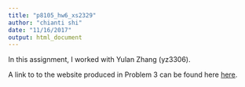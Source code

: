 ```yaml
---
title: "p8105_hw6_xs2329"
author: "chianti shi"
date: "11/16/2017"
output: html_document
---
```


In this assignment, I worked with Yulan Zhang (yz3306). 

A link to to the website produced in Problem 3 can be found here [here](https://fionalav.github.io/p8105_hw6_website/).